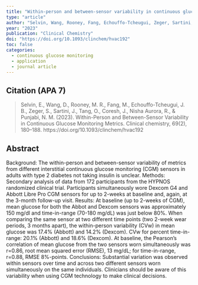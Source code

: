 ```yaml
---
title: "Within-person and between-sensor variability in continuous glucose monitoring metrics"
type: "article"
author: "Selvin, Wang, Rooney, Fang, Echouffo-Tcheugui, Zeger, Sartini, Tang, Coresh, Aurora, & Punjabi"
year: "2023"
publication: "Clinical Chemistry"
doi: "https://doi.org/10.1093/clinchem/hvac192"
toc: false
categories:
  - continuous glucose monitoring
  - application
  - journal article
---
```


## Citation (APA 7)

> Selvin, E., Wang, D., Rooney, M. R., Fang, M., Echouffo-Tcheugui, J. B., Zeger, S., Sartini, J., Tang, O., Coresh, J., Nisha Aurora, R., & Punjabi, N. M. (2023). Within-Person and Between-Sensor Variability in Continuous Glucose Monitoring Metrics. Clinical chemistry, 69(2), 180–188. https://doi.org/10.1093/clinchem/hvac192

## Abstract

Background:
The within-person and between-sensor variability of metrics from different interstitial continuous glucose monitoring (CGM) sensors in adults with type 2 diabetes not taking insulin is unclear.
Methods:
Secondary analysis of data from 172 participants from the HYPNOS randomized clinical trial. Participants simultaneously wore Dexcom G4 and Abbott Libre Pro CGM sensors for up to 2-weeks at baseline and, again, at the 3-month follow-up visit.
Results:
At baseline (up to 2-weeks of CGM), mean glucose for both the Abbot and Dexcom sensors was approximately 150 mg/dl and time-in-range (70-180 mg/dL) was just below 80%. When comparing the same sensor at two different time points (two 2-week wear periods, 3 months apart), the within-person variability (CVw) in mean glucose was 17.4% (Abbott) and 14.2% (Dexcom). CVw for percent time-in-range: 20.1% (Abbott) and 18.6% (Dexcom). At baseline, the Pearson’s correlation of mean glucose from the two sensors worn simultaneously was r=0.86, root mean squared error (RMSE), 13 mg/dL; for time-in-range, r=0.88, RMSE 8%-points.
Conclusions:
Substantial variation was observed within sensors over time and across two different sensors worn simultaneously on the same individuals. Clinicians should be aware of this variability when using CGM technology to make clinical decisions.
